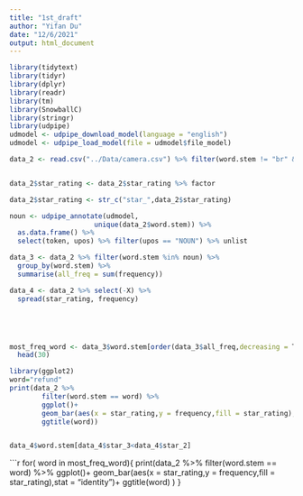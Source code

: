 ```yaml
---
title: "1st_draft"
author: "Yifan Du"
date: "12/6/2021"
output: html_document
---
```


```r
library(tidytext)
library(tidyr)
library(dplyr)
library(readr)
library(tm)
library(SnowballC)
library(stringr)
library(udpipe)
udmodel <- udpipe_download_model(language = "english")
udmodel <- udpipe_load_model(file = udmodel$file_model)


```


```r
data_2 <- read.csv("../Data/camera.csv") %>% filter(word.stem != "br" & word.stem != "camera")


data_2$star_rating <- data_2$star_rating %>% factor

data_2$star_rating <- str_c("star_",data_2$star_rating)

noun <- udpipe_annotate(udmodel, 
                     unique(data_2$word.stem)) %>% 
  as.data.frame() %>% 
  select(token, upos) %>% filter(upos == "NOUN") %>% unlist

data_3 <- data_2 %>% filter(word.stem %in% noun) %>% 
  group_by(word.stem) %>%
  summarise(all_freq = sum(frequency)) 

data_4 <- data_2 %>% select(-X) %>% 
  spread(star_rating, frequency)





most_freq_word <- data_3$word.stem[order(data_3$all_freq,decreasing = T)] %>% 
  head(30)

library(ggplot2)
word="refund"
print(data_2 %>%
        filter(word.stem == word) %>%
        ggplot()+
        geom_bar(aes(x = star_rating,y = frequency,fill = star_rating),stat = "identity")+
        ggtitle(word))


data_4$word.stem[data_4$star_3<data_4$star_2]


```


```r

for( word in most_freq_word){
print(data_2 %>%
  filter(word.stem == word) %>%
  ggplot()+
    geom_bar(aes(x = star_rating,y = frequency,fill = star_rating),stat = "identity")+
    ggtitle(word) )
}
